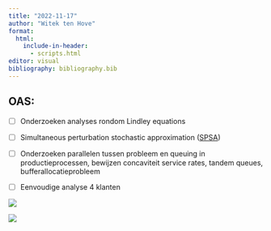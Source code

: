 ```yaml
---
title: "2022-11-17"
author: "Witek ten Hove"
format:
  html:
    include-in-header:
      - scripts.html
editor: visual
bibliography: bibliography.bib
---
```


## OAS:

-   [ ] Onderzoeken analyses rondom Lindley equations

-   [ ] Simultaneous perturbation stochastic approximation ([SPSA](https://en.wikipedia.org/wiki/Simultaneous_perturbation_stochastic_approximation))

-   [ ] Onderzoeken parallelen tussen probleem en queuing in productieprocessen, bewijzen concaviteit service rates, tandem queues, bufferallocatieprobleem

-   [ ] Eenvoudige analyse 4 klanten

![](images/20221201a.jpeg)

![](images/20221201b.jpeg)
